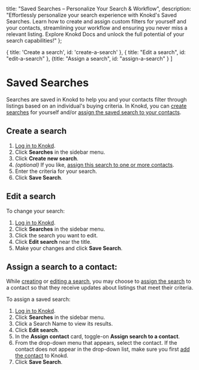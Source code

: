 
<meta name="og:title" content="Personalize Your Search with Saved Filters on Knokd" />
<meta name="og:description" content="Tailor your search & streamline your workflow! Learn how Knokd's Saved Searches empower you to create & assign filters for yourself & your contacts. Explore Knokd Docs!"/>

  title: "Saved Searches – Personalize Your Search & Workflow",
  description: "Effortlessly personalize your search experience with Knokd's Saved Searches. Learn how to create and assign custom filters for yourself and your contacts, streamlining your workflow and ensuring you never miss a relevant listing. Explore Knokd Docs and unlock the full potential of your search capabilities!"
};

  { title: 'Create a search', id: 'create-a-search' },
  { title: "Edit a search", id: "edit-a-search" },
  {title: "Assign a search", id: "assign-a-search" }
]

<HeroPattern />

# Saved Searches

Searches are saved in Knokd to help you and your contacts filter through listings based on an individual's buying criteria. In Knokd, you can [create searches](#create-a-search) for yourself and/or [assign the saved search to your contacts](#assign-a-search-to-a-contact).

## Create a search

1. <a href="https://app.knokd.com/login" target="_blank">Log in to Knokd</a>.
2. Click **Searches** in the sidebar menu.
3. Click **Create new search**. 
4. *(optional)* If you like, [assign this search to one or more contacts](#assign-a-search-to-a-contact).
4. Enter the criteria for your search. 
5. Click **Save Search**.

## Edit a search

To change your search:

1. <a href="https://app.knokd.com/login" target="_blank">Log in to Knokd</a>.
2. Click **Searches** in the sidebar menu.
3. Click the search you want to edit.
4. Click **Edit search** near the title.
5. Make your changes and click **Save Search**.

## Assign a search to a contact:

While [creating](#create-a-search) or [editing a search](#edit-a-search), you may choose to [assign the search](/saved-searches/create-a-saved-search#assign-a-search) to a contact so that they receive updates about listings that meet their criteria.

To assign a saved search:

1. <a href="https://app.knokd.com/login" target="_blank">Log in to Knokd</a>.
2. Click **Searches** in the sidebar menu.
3. Click a Search Name to view its results.
4. Click **Edit search**. 
5. In the **Assign contact** card, toggle-on **Assign search to a contact**.
6. From the drop-down menu that appears, select the contact.
<Note>If the contact does not appear in the drop-down list, make sure you first [add the contact](/contacts/add-contacts) to Knokd.</Note>
6. Click **Save Search**.